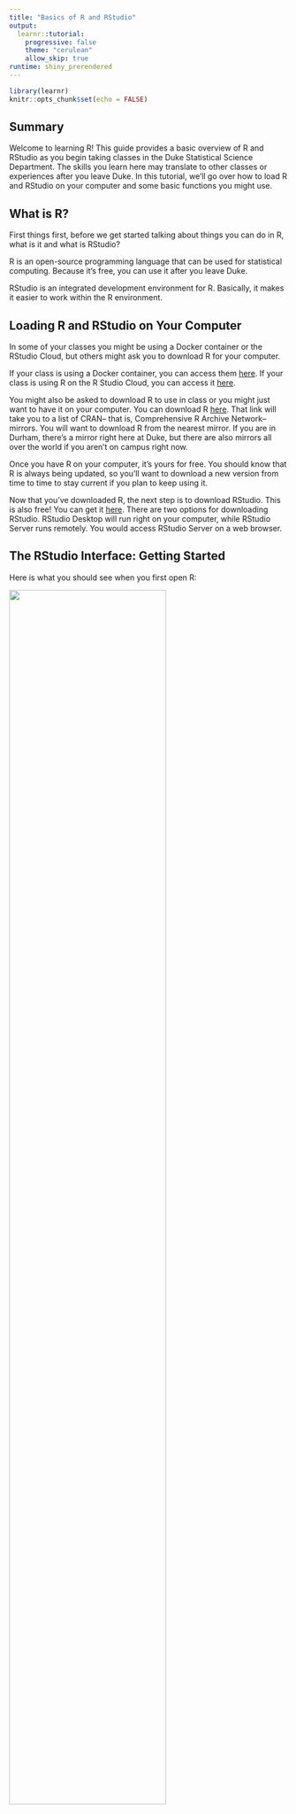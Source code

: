 ---
title: "Basics of R and RStudio"
output: 
  learnr::tutorial:
    progressive: false
    theme: "cerulean"
    allow_skip: true
runtime: shiny_prerendered
---

```{r setup, include=FALSE}
library(learnr)
knitr::opts_chunk$set(echo = FALSE)
```

## Summary
Welcome to learning R! This guide provides a basic overview of R and RStudio as you begin taking classes in the Duke Statistical Science Department. The skills you learn here may translate to other classes or experiences after you leave Duke. In this tutorial, we'll go over how to load R and RStudio on your computer and some basic functions you might use.

## What is R?
First things first, before we get started talking about things you can do in R, what is it and what is RStudio?

R is an open-source programming language that can be used for statistical computing. Because it's free, you can use it after you leave Duke.

RStudio is an integrated development environment for R. Basically, it makes it easier to work within the R environment.  

## Loading R and RStudio on Your Computer
In some of your classes you might be using a Docker container or the RStudio Cloud, but others might ask you to download R for your computer. 

If your class is using a Docker container, you can access them [here](https://vm-manage.oit.duke.edu/containers/rstudio). If your class is using R on the R Studio Cloud, you can access it [here](https://rstudio.cloud/).

You might also be asked to download R to use in class or you might just want to have it on your computer. You can download R [here](https://cran.r-project.org/mirrors.html). That link will take you to a list of CRAN-- that is, Comprehensive R Archive Network-- mirrors. You will want to download R from the nearest mirror. If you are in Durham, there's a mirror right here at Duke, but there are also mirrors all over the world if you aren't on campus right now. 

Once you have R on your computer, it's yours for free. You should know that R is always being updated, so you'll want to download a new version from time to time to stay current if you plan to keep using it.

Now that you've downloaded R, the next step is to download RStudio. This is also free! You can get it [here](https://rstudio.com/products/rstudio/download/). There are two options for downloading RStudio. RStudio Desktop will run right on your computer, while RStudio Server runs remotely. You would access RStudio Server on a web browser.

## The RStudio Interface: Getting Started
Here is what you should see when you first open R:

![](images/RInitial.png){width=75%}

As pictured above, R has an interface that has a console on the left side of your screen and several other windows on the right side of your screen. 

To get started the first thing you will want to do is create a new savable file, which will often be a R Script or a R Markdown file depending on what your instructor wants you to do for that particular assignment. If you type a command into the console, you can carry it out, but you won't be able to save it for future use, so it's good to have a savable file to allow for replication of your code.

To do that, click on the plus symbol over the document on the far upper left of your screen. This will allow you to create a new R Script or R Markdown file (among other options). Creating a savable file like this will allow you to save your code so that you or someone else can run it again in the future.

This is what R will look like now:

![](images/R.png){width=75%}

Finally, you will see a bunch of windows on the top right side of your screen. These include an environment window, which will list things like data sets you load into R and a window showing the history of the code you have used. 

On the bottom right, you will see more windows, which include a list of files that have been loaded into R, and a window that will display plots that you make in RStudio.

## Basic Functions in R
There are a lot of things you can do in R, but if you want to, you can use it as a basic calculator. Below are some examples of basic arithmetic in R. You can also type an inequality (or equality) into R and it will tell you if it is correct. 

To have R execute these commands, you will click the "Run" command at the top of your R Script (or RMarkdown file; you will learn more about Markdown in another tutorial). If you want to run all of your commands, hit run; if you just want to run some of them, highlight those lines and then hit run. You don't need to highlight text describing your code here-- just the actual lines of code you want to run.

Also, it's a great idea to make comments along the way; if you type # at the start of a line then R won't execute that line when you click run. Having lots of a comments makes it easier for someone else to understand how to replicate your analysis.

Here are some examples of basic math in R. Please note, if you want to check if two expressions are equal to each other use a double equals rather than a single equals sign.
```{r calculator, echo=TRUE}
# Some Basic Math
1 + 1
7 / 3
4^4
18 < 29
7 + 1 == 6 + 2
```

Now it's your turn! Try some basic math problems and see how R works as a calculator. 

Please recall the [order of operations](https://www.mathsisfun.com/operation-order-pemdas.html) and how that may affect your answer. For example, try calculating  4 + 7 / 10 ^ 2. What happens if you put parentheses around 4 + 7?
```{r basicfunction, exercise=TRUE}

```

## Variable Creation
In addition to using R as a calculator, you can also use it to construct variables for later use. Let's say that you wanted a variable named x to equal 7+8. You could ask R to store it. To construct a variable, type its name and then write ```<-``` before typing what you want it to equal.

Here's an example of how to make variables in R. Once you create a variable, you can use it later. If you type its name, R will tell you what it equals. You can also carry out mathematical operations like addition or multiplication with variables. You also can create new variables from existing ones-- just make sure to give them a new, unique name before using the back arrow (```<-```).

Here are some examples of creating and combining variables in R.

```{r saving-values, echo=TRUE}
# Creating Variables in R
x <- 7 + 8
x
y <- 5 / 7
z <- x + y
z
```

Now it's your turn! Try creating some variables and then carry out some basic operations. For example, try to create a variable called x that is equal to 27 and divide it by another called y that is equal to 3. 
```{r variables, exercise=TRUE}

```

## Installing and Loading Packages in R
One of the neat things about R and the fact that it is open-source is that there are tons of packages that people all over the world have created that allow you to do all sorts of cool things such as make plots and manipulate data. Packages are the fundamental units of reproducible R code. They include reusable R functions, the documentation that describes how to use them, and often sample data.

To install a package, you use the install.packages() command, where you put the name of the package in quotation marks. Once you have installed a package in R, you don't need to install it again for that version of R.

Each session that you plan to use a package, you should call it, by using the library() command, with the name of the package inside the parentheses (but no need to use quotation marks here). 

You should install the package in the console, but then load it every session from your R Script or R Markdown file.

You will learn about many different packages as you learn R, but one example of a package is the ggplot2() package, which allows you to make lots of cool graphics. Here is an example on how to install it and then load it.

```
install.packages("ggplot2")
library(ggplot2)

```

If you have a question about a package in R, you can type ? and then the package name. For example if you are interested in learning more about ggplot 2, you would type ```?ggplot```. If nothing comes up, you can then type two question marks and the package name. While information about ggplot comes up here, you would type ```??ggplot```. What would you type if you were interested in finding out more information about the foreign package?

## Loading Data into R
Often, you will need to load outside data into R. Depending on the form the data is in, there are various packages that will allow you to load it in. For example, the foreign package allows you to load in many types of data including CSV files, while data from Excel can be loaded using the readxl package. 

Once you have loaded the necessary package for importing data, you load the data file in by using its file path. You should name the data set so that you can specifically tell R you are using a variable from that dataset. 

Below is an example of how you might load an Excel file into R. Using ~ before the file path tells you to load data from the existing working directory.

```
library(readxl)

#Name Your Dataset, then use <- and then list its relative file path.
 
my_data<- read_excel("~/Data/mydata.xlsx")

```

If you run into an error here, it may be because your file is located in a different working directory. To find your current working directory, use the getwd() command and to change it, use setwd(). More information on working directories and loading data is available [here](https://excelquick.com/r-programming/importing-data-absolute-and-relative-file-paths-in-r/).

## Quiz

Here is a short quiz that covers some of the topics from this tutorial for some additional practice:

```{r quiz}
quiz(
  question("If you wanted to construct a variable named x that was equal to 5.5, how would you do it?",
    answer("``x >- 5``"),
    answer("``x <- 5``", correct = TRUE),
    answer("``x > 5``"),
    answer("``x : 5``"),
    allow_retry = TRUE
  ),
  question("If you have installed the foreign package on your computer, how would you load it for that session?",
    answer("foreign"),
    answer("install.packages(foreign)"),
    answer("library(foreign)", correct = TRUE),
    answer("findit(foreign)"),
    allow_retry = TRUE
  ),
  question("If you want to load a package, where should you type that command?",
    answer("The Console", correct = TRUE),
    answer("Your R Markdown File"),
    answer("Your R Script"),
    answer("The Environment"),
    allow_retry = TRUE
  ),
  question("True or False: you need to load a package each R session?",
    answer("True", correct = TRUE),
    answer("False"),
    allow_retry = TRUE
  )
)
```
